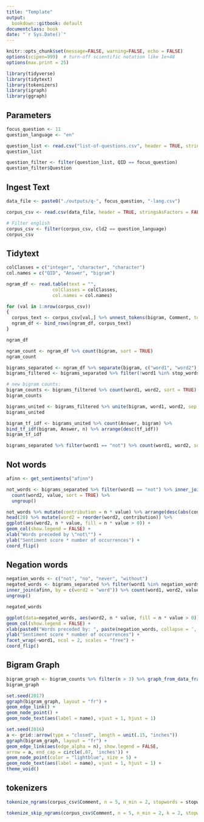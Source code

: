 ```yaml
---
title: "Template"
output:
  bookdown::gitbook: default
documentclass: book
date: "`r Sys.Date()`"
---
```


```r

knitr::opts_chunk$set(message=FALSE, warning=FALSE, echo = FALSE)
options(scipen=999)  # turn-off scientific notation like 1e+48
options(max.print = 25)

library(tidyverse)
library(tidytext)
library(tokenizers)
library(igraph)
library(ggraph)

```

## Parameters


```r

focus_question <- 11
question_language <- "en"

question_list <- read.csv("list-of-questions.csv", header = TRUE, stringsAsFactors = FALSE, encoding="UTF-8")
question_list

question_filter <- filter(question_list, QID == focus_question)
question_filter$Question


```


## Ingest Text


```r

data_file <- paste0("./outputs/q-", focus_question, "-lang.csv")

corpus_csv <- read.csv(data_file, header = TRUE, stringsAsFactors = FALSE, encoding="UTF-8")

# Filter english
corpus_csv <- filter(corpus_csv, cld2 == question_language)
corpus_csv

```


## Tidytext


```r

colClasses = c("integer", "character", "character")
col.names = c("QID", "Answer", "bigram")

ngram_df <- read.table(text = "",
                 colClasses = colClasses,
                 col.names = col.names)

for (val in 1:nrow(corpus_csv))
{
  corpus_text <- corpus_csv[val,] %>% unnest_tokens(bigram, Comment, token = "ngrams", n = 2)
  ngram_df <- bind_rows(ngram_df, corpus_text)
}

ngram_df

ngram_count <- ngram_df %>% count(bigram, sort = TRUE)
ngram_count

bigrams_separated <- ngram_df %>% separate(bigram, c("word1", "word2"), sep = " ")
bigrams_filtered <- bigrams_separated %>% filter(!word1 %in% stop_words$word) %>% filter(!word2 %in% stop_words$word)

# new bigram counts:
bigram_counts <- bigrams_filtered %>% count(word1, word2, sort = TRUE)
bigram_counts

bigrams_united <- bigrams_filtered %>% unite(bigram, word1, word2, sep = " ")
bigrams_united

bigram_tf_idf <- bigrams_united %>% count(Answer, bigram) %>%
bind_tf_idf(bigram, Answer, n) %>% arrange(desc(tf_idf))
bigram_tf_idf

bigrams_separated %>% filter(word1 == "not") %>% count(word1, word2, sort = TRUE)


```

## Not words

```r

afinn <- get_sentiments("afinn")

not_words <- bigrams_separated %>% filter(word1 == "not") %>% inner_join(afinn, by = c(word2 = "word")) %>% 
  count(word2, value, sort = TRUE) %>%
  ungroup()

not_words %>% mutate(contribution = n * value) %>% arrange(desc(abs(contribution))) %>%
head(20) %>% mutate(word2 = reorder(word2, contribution)) %>%
ggplot(aes(word2, n * value, fill = n * value > 0)) +
geom_col(show.legend = FALSE) +
xlab("Words preceded by \"not\"") +
ylab("Sentiment score * number of occurrences") +
coord_flip()


```


## Negation words

```r

negation_words <- c("not", "no", "never", "without")
negated_words <- bigrams_separated %>% filter(word1 %in% negation_words) %>%
inner_join(afinn, by = c(word2 = "word")) %>% count(word1, word2, value, sort = TRUE) %>%
ungroup()

negated_words

ggplot(data=negated_words, aes(word2, n * value, fill = n * value > 0)) +
geom_col(show.legend = FALSE) +
xlab(paste0("Words preceded by: ", paste(negation_words, collapse = ', '))) +
ylab("Sentiment score * number of occurrences") +
facet_wrap(~word1, ncol = 2, scales = "free") +
coord_flip()

```


## Bigram Graph

```r

bigram_graph <- bigram_counts %>% filter(n > 3) %>% graph_from_data_frame()
bigram_graph

set.seed(2017)
ggraph(bigram_graph, layout = "fr") +
geom_edge_link() +
geom_node_point() +
geom_node_text(aes(label = name), vjust = 1, hjust = 1)

set.seed(2016)
a <- grid::arrow(type = "closed", length = unit(.15, "inches"))
ggraph(bigram_graph, layout = "fr") +
geom_edge_link(aes(edge_alpha = n), show.legend = FALSE,
arrow = a, end_cap = circle(.07, 'inches')) +
geom_node_point(color = "lightblue", size = 5) +
geom_node_text(aes(label = name), vjust = 1, hjust = 1) +
theme_void()

```


## tokenizers

```r

tokenize_ngrams(corpus_csv$Comment, n = 5, n_min = 2, stopwords = stopwords::stopwords("en"))

tokenize_skip_ngrams(corpus_csv$Comment, n = 5, n_min = 2, k = 2, stopwords = stopwords::stopwords("en"))

```




